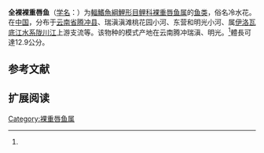 {{Speciesbox
| name = 全裸裸重唇鱼
| status = NE
| status_system = IUCN3.1
| image = 
| genus = Gymnodiptychus
| species = integrigymnatus
| authority = Huang, 1981<ref name='id6202'>{{cite web| url =http://www.bioinfo.cn/db05/BjdwSpecies.php?action=view&id=6202| title =全裸裸重唇鱼| work =中国动物物种编目数据库| publisher =中国科学院微生物研究所| author =中国科学院动物研究所| accessdate =2009-04-11| deadurl =yes| archiveurl =https://web.archive.org/web/20160305051959/http://www.bioinfo.cn/db05/BjdwSpecies.php?action=view&id=6202| archivedate =2016-03-05}}</ref>
| synonyms = *''Gymnodiptychus integrigymnatus ''<br /><small>Huang, 1998</small>''
}}

'''全裸裸重唇鱼'''（[[学名|学名]]：{{lang|la|''Gymnodiptychus integrigymnatus''}}）为[[輻鰭魚綱|輻鰭魚綱]][[鯉形目|鯉形目]][[鲤科|鲤科]][[裸重唇鱼属|裸重唇鱼属]]的[[鱼类|鱼类]]，俗名冷水花。在[[中国|中国]]，分布于[[云南省|云南省]][[腾冲县|腾冲县]]、瑞滇滇滩桃花园小河、东营和明光小河、属[[伊洛瓦底江水系|伊洛瓦底江水系]][[陇川江|陇川江]]上游支流等。该物种的模式产地在云南腾冲瑞滇、明光。<ref name='id6202'/>體長可達12.9公分。

== 参考文献 ==
{{reflist}}

== 扩展阅读 ==
{{refbegin}}
{{wikispecies-inline|Gymnodiptychus integrigymnatus|全裸裸重唇鱼}}
{{refend}}
{{Taxonbar|from=Q3762650}}

[[Category:裸重唇鱼属|Category:裸重唇鱼属]]
